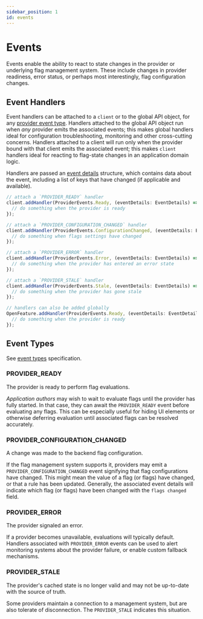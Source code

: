 ```yaml
---
sidebar_position: 1
id: events
---
```


# Events


Events enable the ability to react to state changes in the provider or underlying flag management system.
These include changes in provider readiness, error status, or perhaps most interestingly, flag configuration changes.

## Event Handlers

Event handlers can be attached to a `client` or to the global API object, for any [provider event type](/specification/types#provider-events).
Handlers attached to the global API object run when _any_ provider emits the associated events; this makes global handlers ideal for configuration troubleshooting, monitoring and other cross-cutting concerns.
Handlers attached to a client will run only when the provider bound with that client emits the associated event; this makes `client` handlers ideal for reacting to flag-state changes in an application domain logic.

Handlers are passed an [event details](/specification/types#event-details) structure, which contains data about the event, including a list of keys that have changed (if applicable and available).

<!-- TODO: add more languages when completed -->
<Tabs groupId="code">
<TabItem value="js" label="TypeScript">

```ts
// attach a `PROVIDER_READY` handler
client.addHandler(ProviderEvents.Ready, (eventDetails: EventDetails) => {
  // do something when the provider is ready
});

// attach a `PROVIDER_CONFIGURATION_CHANGED` handler
client.addHandler(ProviderEvents.ConfigurationChanged, (eventDetails: EventDetails) => {
  // do something when flags settings have changed
});

// attach a `PROVIDER_ERROR` handler
client.addHandler(ProviderEvents.Error, (eventDetails: EventDetails) => {
  // do something when the provider has entered an error state
});

// attach a `PROVIDER_STALE` handler
client.addHandler(ProviderEvents.Stale, (eventDetails: EventDetails) => {
  // do something when the provider has gone stale
});

// handlers can also be added globally
OpenFeature.addHandler(ProviderEvents.Ready, (eventDetails: EventDetails) => {
  // do something when the provider is ready
});
```

</TabItem>
</Tabs>

## Event Types

See [event types](/specification/types#provider-events) specification.

### PROVIDER_READY

The provider is ready to perform flag evaluations.

_Application authors_ may wish to wait to evaluate flags until the provider has fully started.
In that case, they can await the `PROVIDER_READY` event before evaluating any flags.
This can be especially useful for hiding UI elements or otherwise deferring evaluation until associated flags can be resolved accurately.

### PROVIDER_CONFIGURATION_CHANGED

A change was made to the backend flag configuration.

If the flag management system supports it, providers may emit a `PROVIDER_CONFIGURATION_CHANGED` event signifying that flag configurations have changed.
This might mean the value of a flag (or flags) have changed, or that a rule has been updated.
Generally, the associated event details will indicate which flag (or flags) have been changed with the `flags changed` field.

### PROVIDER_ERROR

The provider signaled an error.

If a provider becomes unavailable, evaluations will typically default.
Handlers associated with `PROVIDER_ERROR` events can be used to alert monitoring systems about the provider failure, or enable custom fallback mechanisms.

### PROVIDER_STALE

The provider's cached state is no longer valid and may not be up-to-date with the source of truth.

Some providers maintain a connection to a management system, but are also tolerate of disconnection.
The `PROVIDER_STALE` indicates this situation.
